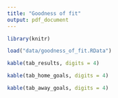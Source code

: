 ```yaml
---
title: "Goodness of fit"
output: pdf_document
---
```


```r
library(knitr)

load("data/goodness_of_fit.RData")
```

```r
kable(tab_results, digits = 4)
```

```r
kable(tab_home_goals, digits = 4)
```

```r
kable(tab_away_goals, digits = 4)
```
